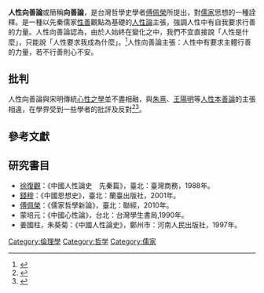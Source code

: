 '''人性向善論'''或簡稱'''向善論'''，是台灣哲學史學者[[傅佩榮|傅佩榮]]所提出，對[[儒家|儒家]]思想的一種詮釋。是一種以先秦儒家[[性善論|性善]]觀點為基礎的[[人性論|人性論]]主張，強調人性中有自我要求行善的力量。人性向善論認為，由於人始終在變化之中，我們不宜直接說「人性是什麼」，只能說「人性要求我成為什麼」。<ref>{{cite book|author=傅佩榮|title=儒家哲學新論|page=185}}</ref>人性向善論主張：人性中有要求主體行善的力量，若不行善則心不安。

==批判==
人性向善論與宋明傳統[[心性論|心性之學]]並不盡相融，與[[朱熹|朱熹]]、[[王陽明|王陽明]]等[[人性本善論|人性本善論]]的主張相違，在學界受到一些學者的批評及反對<ref>{{cite book|author=[[蔡仁厚|蔡仁厚]]|title=儒學的常與變|publisher=三民|year=1990年|page=14-16}}</ref><ref>{{cite journal|author=蕭振聲|title=論人性向善論|journal=中央大學人文學報第51期|date=2017年7月|page=81-125}}</ref>。　
==參考文獻==
{{reflist}}

==研究書目==
*[[徐復觀|徐復觀]]：《中國人性論史　先秦篇》，臺北：臺灣商務，1988年。
*[[錢穆|錢穆]]：《中國思想史》，臺北：蘭臺出版社，2001年。
*[[傅佩榮|傅佩榮]]：《儒家哲學新論》，臺北：聯經，2010年。
*蒙培元：《中國心性論》，台北：台灣學生書局,1990年。
*姜國柱，朱葵菊：《中國人性論史》，鄭州市：河南人民出版社，1997年。

[[Category:倫理學|Category:倫理學]]
[[Category:哲学|Category:哲学]]
[[Category:儒家|Category:儒家]]